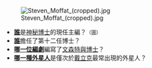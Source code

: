 [[File:Steven_Moffat_(cropped).jpg|right]]

*'''[[史蒂芬·莫法特|誰]]'''是[[神秘博士|神秘博士]]的現任主編？<small>（圖）</small>
*'''[[彼得·卡帕尔蒂|誰]]'''擔任了第十二任博士？
*'''[[李察·寇蒂斯|哪一位編劇]]'''編寫了[[文森特與博士|文森特與博士]]？
*'''[[賽博人|哪一種外星人]]'''是僅次於[[戴立克|戴立克]]最常出現的外星人？